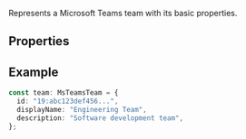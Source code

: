 Represents a Microsoft Teams team with its basic properties.

## Properties

<Attributes>
  <Attribute
    name="id"
    type="string"
    description="The unique identifier of the Microsoft Teams team."
  />
  <Attribute
    name="displayName"
    type="string"
    description="The display name of the team."
  />
  <Attribute
    name="description"
    type="string"
    description="Optional description of the team."
  />
</Attributes>

## Example

```typescript
const team: MsTeamsTeam = {
  id: "19:abc123def456...",
  displayName: "Engineering Team",
  description: "Software development team",
};
```
